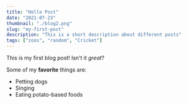 ```yaml
---
title: "Hello Post"
date: "2021-07-23"
thumbnail: "./blog2.png"
slug: "my-first-post"
description: "This is a short description about different posts"
tags: ["zoos", "random", "Cricket"]
---
```


This is my first blog post! Isn't it *great*?

Some of my **favorite** things are:

* Petting dogs
* Singing
* Eating potato-based foods